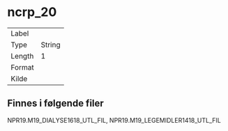 
# ncrp_20

| | |
|----|----|
| Label    |  |
| Type     | String |
| Length   | 1    |
| Format   |  |
| Kilde    |   |

## Finnes i følgende filer

NPR19.M19_DIALYSE1618_UTL_FIL, NPR19.M19_LEGEMIDLER1418_UTL_FIL

